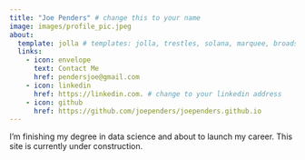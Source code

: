 ```yaml
---
title: "Joe Penders" # change this to your name
image: images/profile_pic.jpeg
about:
  template: jolla # templates: jolla, trestles, solana, marquee, broadside
  links: 
    - icon: envelope
      text: Contact Me
      href: pendersjoe@gmail.com
    - icon: linkedin
      href: https://linkedin.com. # change to your linkedin address
    - icon: github
      href: https://github.com/joependers/joependers.github.io
---
```


I'm finishing my degree in data science and about to launch my career. This site is currently under construction.
